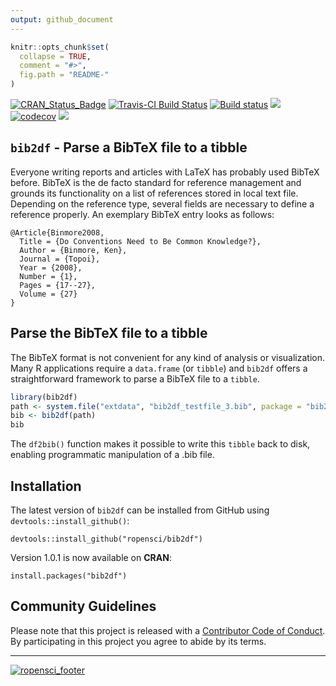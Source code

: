 ```yaml
---
output: github_document
---
```


<!-- README.md is generated from README.Rmd. Please edit that file -->

```r
knitr::opts_chunk$set(
  collapse = TRUE,
  comment = "#>",
  fig.path = "README-"
)
```

[![CRAN\_Status\_Badge](http://www.r-pkg.org/badges/version/bib2df)](https://cran.r-project.org/package=bib2df) [![Travis-CI Build Status](https://travis-ci.org/ropensci/bib2df.svg?branch=master)](https://travis-ci.org/ropensci/bib2df) [![Build status](https://ci.appveyor.com/api/projects/status/6k3q7272ddnjh20o?svg=true)](https://ci.appveyor.com/project/ottlngr/bib2df) [![](http://cranlogs.r-pkg.org/badges/bib2df)](http://cran.rstudio.com/web/packages/bib2df/index.html) [![codecov](https://codecov.io/gh/ropensci/bib2df/branch/master/graph/badge.svg)](https://codecov.io/gh/ropensci/bib2df) [![](https://badges.ropensci.org/124_status.svg)](https://github.com/ropensci/onboarding/issues/124)





## `bib2df` - Parse a BibTeX file to a tibble

Everyone writing reports and articles with LaTeX has probably used BibTeX before. BibTeX is the de facto standard for reference management and grounds its functionality on a list of references stored in local text file. Depending on the reference type, several fields are necessary to define a reference properly. An exemplary BibTeX entry looks as follows:

```
@Article{Binmore2008,
  Title = {Do Conventions Need to Be Common Knowledge?},
  Author = {Binmore, Ken},
  Journal = {Topoi},
  Year = {2008},
  Number = {1},
  Pages = {17--27},
  Volume = {27}
}
```

## Parse the BibTeX file to a tibble

The BibTeX format is not convenient for any kind of analysis or visualization. Many R applications require a `data.frame` (or `tibble`) and `bib2df` offers a straightforward framework to parse a BibTeX file to a `tibble`.


```r
library(bib2df)
path <- system.file("extdata", "bib2df_testfile_3.bib", package = "bib2df")
bib <- bib2df(path)
bib
```

The `df2bib()` function makes it possible to write this `tibble` back to disk, enabling programmatic manipulation of a .bib file.

## Installation

The latest version of `bib2df` can be installed from GitHub using `devtools::install_github()`:

```
devtools::install_github("ropensci/bib2df")
```

Version 1.0.1 is now available on **CRAN**:

```
install.packages("bib2df")
```

## Community Guidelines

Please note that this project is released with a [Contributor Code of Conduct](CONDUCT.md). By participating in this project you agree to abide by its terms.

------------------------------------------
[![ropensci_footer](./ropensci_footer.png)](https://ropensci.org)
